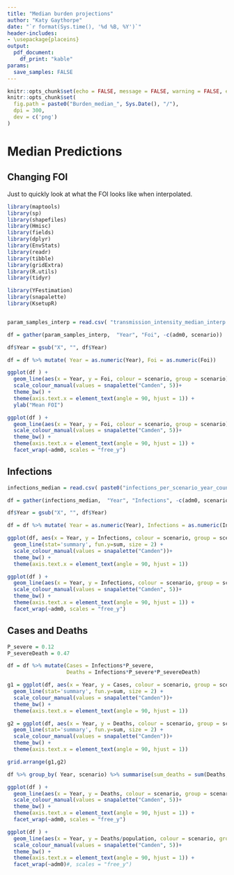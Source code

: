 ```yaml
---
title: "Median burden projections"
author: "Katy Gaythorpe"
date: "`r format(Sys.time(), '%d %B, %Y')`"
header-includes: 
- \usepackage{placeins}
output: 
  pdf_document:
    df_print: "kable"
params:
  save_samples: FALSE
---
```


```r
knitr::opts_chunk$set(echo = FALSE, message = FALSE, warning = FALSE, error = FALSE)
knitr::opts_chunk$set(
  fig.path = paste0("Burden_median_", Sys.Date(), "/"),
  dpi = 300,
  dev = c('png')
)


```

# Median Predictions

## Changing FOI

Just to quickly look at what the FOI looks like when interpolated.

```r
library(maptools)
library(sp) 
library(shapefiles)
library(Hmisc)
library(fields)
library(dplyr)
library(EnvStats)
library(readr)
library(tibble)
library(gridExtra)
library(R.utils)
library(tidyr)

library(YFestimation)
library(snapalette)
library(KsetupR)


param_samples_interp = read.csv( "transmission_intensity_median_interp.csv", stringsAsFactors  = FALSE)

df = gather(param_samples_interp,  "Year", "Foi", -c(adm0, scenario))

df$Year = gsub("X", "", df$Year)

df = df %>% mutate( Year = as.numeric(Year), Foi = as.numeric(Foi))
```


```r
ggplot(df ) + 
  geom_line(aes(x = Year, y = Foi, colour = scenario, group = scenario), stat='summary', fun.y=mean, size = 2) + 
  scale_colour_manual(values = snapalette("Camden", 5))+
  theme_bw() +
  theme(axis.text.x = element_text(angle = 90, hjust = 1)) +
  ylab("Mean FOI")

```

```r
ggplot(df ) + 
  geom_line(aes(x = Year, y = Foi, colour = scenario, group = scenario), stat='summary', fun.y=mean, size = 2) + 
  scale_colour_manual(values = snapalette("Camden", 5))+
  theme_bw() +
  theme(axis.text.x = element_text(angle = 90, hjust = 1)) +
  facet_wrap(~adm0, scales = "free_y")

```

\FloatBarrier

## Infections

```r

infections_median = read.csv( paste0("infections_per_scenario_year_country_median.csv"), stringsAsFactors = FALSE)

df = gather(infections_median,  "Year", "Infections", -c(adm0, scenario))

df$Year = gsub("X", "", df$Year)

df = df %>% mutate( Year = as.numeric(Year), Infections = as.numeric(Infections))

```

```r

ggplot(df, aes(x = Year, y = Infections, colour = scenario, group = scenario)) + 
  geom_line(stat='summary', fun.y=sum, size = 2) + 
  scale_colour_manual(values = snapalette("Camden"))+
  theme_bw() +
  theme(axis.text.x = element_text(angle = 90, hjust = 1))

```

```r

ggplot(df ) + 
  geom_line(aes(x = Year, y = Infections, colour = scenario, group = scenario), stat='summary', fun.y=median, size = 2) + 
  scale_colour_manual(values = snapalette("Camden", 5))+
  theme_bw() +
  theme(axis.text.x = element_text(angle = 90, hjust = 1)) +
  facet_wrap(~adm0, scales = "free_y")

```

## Cases and Deaths

```r

P_severe = 0.12
P_severeDeath = 0.47

df = df %>% mutate(Cases = Infections*P_severe,
                   Deaths = Infections*P_severe*P_severeDeath)

```

```r

g1 = ggplot(df, aes(x = Year, y = Cases, colour = scenario, group = scenario)) + 
  geom_line(stat='summary', fun.y=sum, size = 2) + 
  scale_colour_manual(values = snapalette("Camden"))+
  theme_bw() +
  theme(axis.text.x = element_text(angle = 90, hjust = 1))

g2 = ggplot(df, aes(x = Year, y = Deaths, colour = scenario, group = scenario)) + 
  geom_line(stat='summary', fun.y=sum, size = 2) + 
  scale_colour_manual(values = snapalette("Camden"))+
  theme_bw() +
  theme(axis.text.x = element_text(angle = 90, hjust = 1))

grid.arrange(g1,g2)
```

```r

df %>% group_by( Year, scenario) %>% summarise(sum_deaths = sum(Deaths, na.rm = TRUE)) %>% filter(Year %in% c(2018, 2050, 2070))

```

```r

ggplot(df ) + 
  geom_line(aes(x = Year, y = Deaths, colour = scenario, group = scenario), stat='summary', fun.y=sum, size = 2) + 
  scale_colour_manual(values = snapalette("Camden", 5))+
  theme_bw() +
  theme(axis.text.x = element_text(angle = 90, hjust = 1)) +
  facet_wrap(~adm0, scales = "free_y")

```

```r

ggplot(df ) + 
  geom_line(aes(x = Year, y = Deaths/population, colour = scenario, group = scenario), stat='summary', fun.y=sum, size = 2) + 
  scale_colour_manual(values = snapalette("Camden", 5))+
  theme_bw() +
  theme(axis.text.x = element_text(angle = 90, hjust = 1)) +
  facet_wrap(~adm0)#, scales = "free_y")

```

